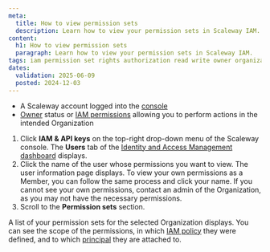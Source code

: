 ```yaml
---
meta:
  title: How to view permission sets
  description: Learn how to view your permission sets in Scaleway IAM.
content:
  h1: How to view permission sets
  paragraph: Learn how to view your permission sets in Scaleway IAM.
tags: iam permission set rights authorization read write owner organization
dates:
  validation: 2025-06-09
  posted: 2024-12-03
---
```


<Macro id="requirements" />

- A Scaleway account logged into the [console](https://console.scaleway.com)
- [Owner](/iam/concepts/#owner) status or [IAM permissions](/iam/concepts/#permission) allowing you to perform actions in the intended Organization

1. Click **IAM & API keys** on the top-right drop-down menu of the Scaleway console. The **Users** tab of the [Identity and Access Management dashboard](https://console.scaleway.com/iam/users) displays.
    <Lightbox src="scaleway-iam-users-dashboard.webp" alt="" />
2. Click the name of the user whose permissions you want to view. The user information page displays.
    <Message type="tip">
    To view your own permissions as a Member, you can follow the same process and click your name. If you cannot see your own permissions, contact an admin of the Organization, as you may not have the necessary permissions.
    </Message>
3. Scroll to the **Permission sets** section.

A list of your permission sets for the selected Organization displays. You can see the scope of the permissions, in which [IAM policy](/iam/concepts/#policy) they were defined, and to which [principal](/iam/concepts/#principal) they are attached to.





